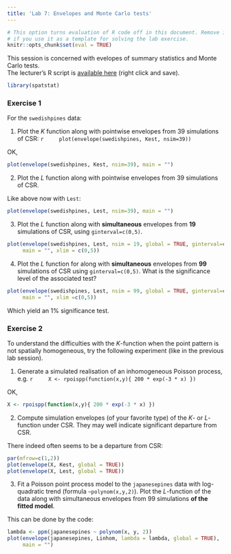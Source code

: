 ```yaml
---
title: 'Lab 7: Envelopes and Monte Carlo tests'
---
```


```r
# This option turns evaluation of R code off in this document. Remove it
# if you use it as a template for solving the lab exercise.
knitr::opts_chunk$set(eval = TRUE)
```

This session is concerned with evelopes of summary statistics and Monte Carlo tests.  
The lecturer's R script is [available here](https://raw.githubusercontent.com/spatstat/AAU2015/master/Scripts/script07.R) (right click and save).

```r
library(spatstat)
```

### Exercise 1

For the `swedishpines` data:

1.  Plot the $K$ function along with pointwise envelopes from 39
    simulations of CSR:
    ```r
    plot(envelope(swedishpines, Kest, nsim=39))
    ```

OK,

```r
plot(envelope(swedishpines, Kest, nsim=39), main = "")
```

2.  Plot the $L$ function along with pointwise envelopes from 39
    simulations of CSR.
    
Like above now with `Lest`:

```r
plot(envelope(swedishpines, Lest, nsim=39), main = "")
```

3.  Plot the $L$ function along with **simultaneous**
    envelopes from **19** simulations of CSR, using
    `ginterval=c(0,5)`.

```r
plot(envelope(swedishpines, Lest, nsim = 19, global = TRUE, ginterval=c(0,5)), 
     main = "", xlim = c(0,5))
```

4.  Plot the $L$ function for along with
    **simultaneous** envelopes from **99**
    simulations of CSR using `ginterval=c(0,5)`. What
    is the significance level of the associated test?

```r
plot(envelope(swedishpines, Lest, nsim = 99, global = TRUE, ginterval=c(0,5)), 
     main = "", xlim =c(0,5))
```

Which yield an 1% significance test.

### Exercise 2

To understand the difficulties with the $K$-function when the point
pattern is not spatially homogeneous, try the following experiment
(like in the previous lab session).

1.  Generate a simulated realisation of an inhomogeneous Poisson
    process, e.g.
    ```r
    X <- rpoispp(function(x,y){ 200 * exp(-3 * x) })
    ```

OK,

```r
X <- rpoispp(function(x,y){ 200 * exp(-3 * x) })
```

2.  Compute simulation envelopes (of your favorite type) of the $K$-
    or $L$-function under CSR. They may well indicate significant
    departure from CSR.

There indeed often seems to be a departure from CSR:

```r
par(mfrow=c(1,2))
plot(envelope(X, Kest, global = TRUE))
plot(envelope(X, Lest, global = TRUE))
```

3.  Fit a Poisson point process model to the `japanesepines`
    data with log-quadratic trend (formula `~polynom(x,y,2)`). Plot the
    $L$-function of the data along with simultaneous envelopes from 99
    simulations **of the fitted model**.

This can be done by the code:

```r
lambda <- ppm(japanesepines ~ polynom(x, y, 2))
plot(envelope(japanesepines, Linhom, lambda = lambda, global = TRUE), 
     main = "")
```

    
